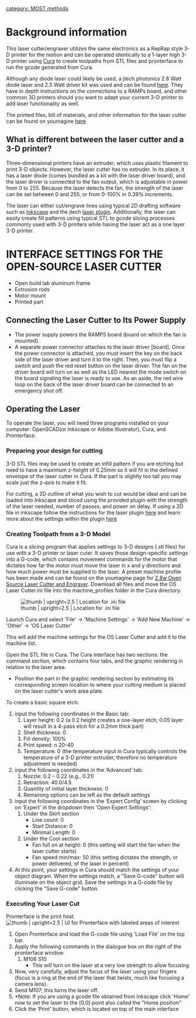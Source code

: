 {{MOST}}
[[category: MOST methods]]

=Background information=
This laser cutter/engraver utilizes the same electronics as a RepRap style 3-D printer for the motion and can be operated identically to a 1-layer high 3-D printer using [http://wiki.ultimaker.com/Cura Cura] to create toolpaths from STL files and pronterface to run the gcode generated from Cura.  

Although any diode laser could likely be used, a jtech photonics 2.8 Watt diode laser and 2.5 Watt driver kit was used and can be found [http://jtechphotonics.com/?product=new-2-8w-laser-and-2-5amp-safety-compliant-driver-kit-with-us-style-power-adapter here].  They have in depth instructions on the connections to a RAMPs board, and other common 3D printers should you want to adapt your current 3-D printer to add laser functionality as well. 

The printed files, bill of materials, and other information for the laser cutter can be found on youmagine [https://www.youmagine.com/designs/2-8w-open-source-laser-cutter-and-engraver here]

==What is different between the laser cutter and a 3-D printer?==

Three-dimensional printers have an extruder, which uses plastic filament to print 3-D objects. However, the laser cutter has no extruder. In its place, it has a laser diode (comes bundled as a kit with the laser driver board), and the laser driver is connected to the fan output, which is adjustable in power from 0 to 255. Because the laser detects the fan, the strength of the laser can be set between 0 and 255, or from 0-100% in 0.39% increments.

The laser can either cut/engrave lines using typical 2D drafting software such as [https://inkscape.org/en/ Inkscape] and the jtech [http://jtechphotonics.com/?page_id=2012 laser plugin]. Additionally, the laser can easily create fill patterns using typical STL to gcode slicing processes commonly used with 3-D printers while having the laser act as a one layer 3-D printer.

=INTERFACE SETTINGS FOR THE OPEN-SOURCE LASER CUTTER=

* Open build lab aluminum frame
* Extrusion rods
* Motor mount
* Printed part




==Connecting the Laser Cutter to Its Power Supply==

* The power supply powers the RAMPS board (board on which the fan is mounted).
* A separate power connector attaches to the laser driver [board]. Once the power connector is attached, you must insert the key on the back side of the laser driver and turn it to the right. Then, you must flip a switch and push the red reset button on the laser driver. The fan on the driver board will turn on as well as the LED nearest the mode switch on the board signaling the laser is ready to use. As an aside, the red wire loop on the back of the laser driver board can be connected to an emergency shut off.

==Operating the Laser==

To operate the laser, you will need three programs installed on your computer: OpenSCAD(or Inkscape or Adobe Illustrator), Cura, and Pronterface.

===Preparing your design for cutting===

3-D STL files may be used to create an infill pattern if you are etching but need to have a maximum z-height of 0.25mm so it will fit in the defined envelope of the laser cutter in Cura.  
If the part is slightly too tall you may scale just the z-axis to make it fit. 

For cutting, a 2D outline of what you wish to cut would be ideal and can be loaded into Inkscape and sliced using the provided plugin with the strength of the laser needed, number of passes, and power on delay. 
If using a 2D file in inkscape follow the instructions for the laser plugin [http://jtechphotonics.com/?page_id=2012 here] and learn more about the settings within the plugin [http://jtechphotonics.com/?page_id=602 here]

===Creating Toolpath from a 3-D Model===

Cura is a slicing program that applies settings to 3-D designs (.stl files) for use with a 3-D printer or laser cuter. It saves those design-specific settings into a G-code, which contains movement commands for the motor that dictates how far the motor must move the laser in x and y directions and how much power must be supplied to the laser. A preset machine profile has been made and can be found on the youmagine page for [https://www.youmagine.com/designs/2-8w-open-source-laser-cutter-and-engraver 2.8w Open Source Laser Cutter and Engraver]. Download all files and move the OS Laser Cutter.ini file into the machine_profiles folder in the Cura directory. 

[[File:Laser cutter profile.png | thumb | upright=2.5 | Location for .ini file]]


Launch Cura and select 'File' -> 'Machine Settings' -> 'Add New Machine' -> 'Other' -> 'OS Laser Cutter'

This will add the machine settings for the OS Laser Cutter and add it to the machine list. 

Open the STL file in Cura. The Cura interface has two sections: the command section, which contains four tabs, and the graphic rendering in relation to the laser area.


* Position the part in the graphic rendering section by estimating its corresponding screen location to where your cutting medium is placed on the laser cutter's work area plate. 

To create a basic square etch:
# input the following coordinates in the Basic tab:
## Layer height: 0.2 (a 0.2 height creates a one-layer etch; 0.05 layer will result in a 4-pass etch for a 0.2mm thick part)
## Shell thickness: 0
## Fill density: 100%
## Print speed: n 20-40
## Temperature: 0 (the temperature input in Cura typically controls the temperature of a 3-D printer extruder, therefore no temperature adjustment is needed)
# input the following coordinates in the ‘Advanced’ tab:
## Nozzle: 0.2 – 0.22 (e.g., 0.21)
## Retraction: 40.0/4.5
## Quantity of initial layer thickness: 0
## Remaining options can be left as the default settings
# input the following coordinates in the ‘Expert Config’ screen by clicking on 'Expert' in the dropdown then 'Open Expert Settings':
## Under the Skirt section
##* Line count: 0
##* Start Distance: 0
##* Minimal Length: 0
## Under the Cool section
##* Fan full on at height: 0 (this setting will start the fan when the laser cutter starts)
##* Fan speed min/max: 50 (this setting dictates the strength, or power delivered, of the laser in percent)
# At this point, your settings in Cura should match the settings of your object diagram. When the settings match, a "Save G-code" button will illuminate on the object grid. Save the settings in a G-code file by clicking the "Save G-code" button.

===Executing Your Laser Cut===

Pronterface is the print host.
[[File:Pronterface UI.png | thumb | upright=2.5 | UI for Pronterface with labeled areas of interest]]

# Open Pronterface and load the G-code file using 'Load File' on the top bar.
# Apply the following commands in the dialogue box on the right of the pronterface window
## M106 S10
##*This will turn on the laser at a very low strength to allow focusing
# Now, very carefully, adjust the focus of the laser using your fingers (focus is a ring at the end of the laser that twists, much like focusing a camera lens).
# Send M107; this turns the laser off.
# *Note: If you are using a gcode file obtained from Inkscape click 'Home' now to set the laser to the [0,0] point also called the "Home position"
# Click the ‘Print’ button, which is located on top of the main interface